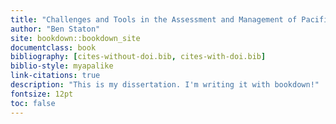 ```yaml
--- 
title: "Challenges and Tools in the Assessment and Management of Pacific Salmon Fisheries"
author: "Ben Staton"
site: bookdown::bookdown_site
documentclass: book
bibliography: [cites-without-doi.bib, cites-with-doi.bib]
biblio-style: myapalike
link-citations: true
description: "This is my dissertation. I'm writing it with bookdown!"
fontsize: 12pt
toc: false
---
```



